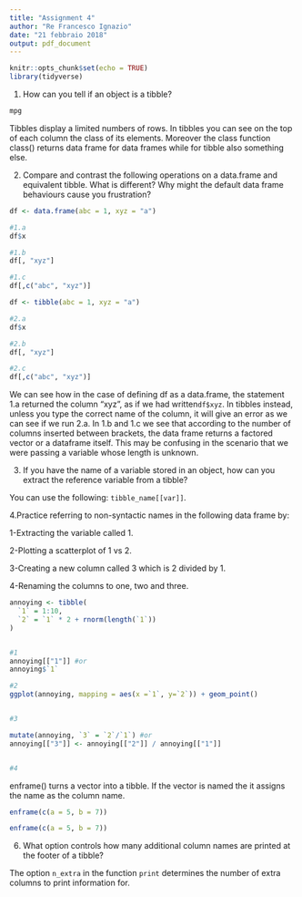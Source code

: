 ```yaml
---
title: "Assignment 4"
author: "Re Francesco Ignazio"
date: "21 febbraio 2018"
output: pdf_document
---
```


```r
knitr::opts_chunk$set(echo = TRUE)
library(tidyverse)
```
1. How can you tell if an object is a tibble? 

```r
mpg

```
Tibbles display a limited numbers of rows. In tibbles you can see on the top of each column the class of its elements. Moreover the class function class()
returns data frame for data frames while for tibble also something else.




2. Compare and contrast the following operations on a data.frame and equivalent tibble. What is different? Why might the default data frame behaviours cause you frustration?

```r
df <- data.frame(abc = 1, xyz = "a")

#1.a
df$x

#1.b
df[, "xyz"]

#1.c
df[,c("abc", "xyz")]

df <- tibble(abc = 1, xyz = "a")

#2.a
df$x

#2.b
df[, "xyz"]

#2.c
df[,c("abc", "xyz")]
```

We can see how in the case of defining df as a data.frame, the statement
1.a returned the column "xyz", as if we had written`` df$xyz``. 
In tibbles instead, unless you type the correct name of the column, it will 
give an error as we can see if we run 2.a. In 1.b and 1.c we see that according to
the number of columns inserted between brackets, the data frame returns a factored vector or a dataframe itself. This may be confusing in the scenario that we were passing a variable whose length is unknown.

3. If you have the name of a variable stored in an object, how can you extract the 
reference variable from a tibble?

You can use the following: ```tibble_name[[var]]```.


4.Practice referring to non-syntactic names in the following data frame by:

   1-Extracting the variable called 1.

   2-Plotting a scatterplot of 1 vs 2.

   3-Creating a new column called 3 which is 2 divided by 1.

   4-Renaming the columns to one, two and three.

```r

annoying <- tibble(
  `1` = 1:10,
  `2` = `1` * 2 + rnorm(length(`1`))
)


#1
annoying[["1"]] #or
annoying$`1`

#2
ggplot(annoying, mapping = aes(x =`1`, y=`2`)) + geom_point()


#3

mutate(annoying, `3` = `2`/`1`) #or
annoying[["3"]] <- annoying[["2"]] / annoying[["1"]]


#4
```
enframe() turns a vector into a tibble. If the vector is named the it assigns the name as the column name.

```r

enframe(c(a = 5, b = 7))

```


```r

enframe(c(a = 5, b = 7))

```

6. What option controls how many additional column names are printed at the footer of a tibble?


The option ```n_extra``` in the function ```print``` determines the number of extra columns to print information for.